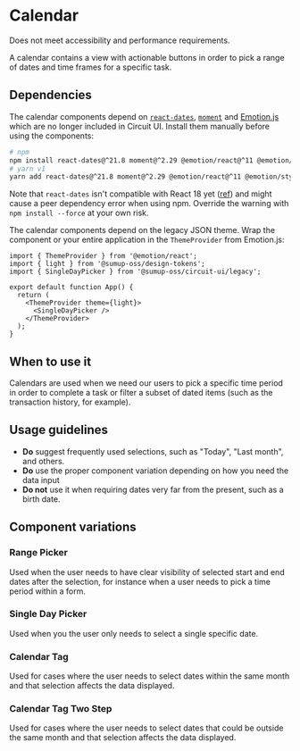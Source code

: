 
<Meta of={Stories} />

# Calendar

<Status variant="legacy">Does not meet accessibility and performance requirements.</Status>

A calendar contains a view with actionable buttons in order to pick a range of dates
and time frames for a specific task.

## Dependencies

The calendar components depend on [`react-dates`](https://github.com/react-dates/react-dates), [`moment`](https://momentjs.com/) and [Emotion.js](https://github.com/emotion-js/emotion) which are no longer included in Circuit UI. Install them manually before using the components:

```bash
# npm
npm install react-dates@^21.8 moment@^2.29 @emotion/react@^11 @emotion/styled@^11
# yarn v1
yarn add react-dates@^21.8 moment@^2.29 @emotion/react@^11 @emotion/styled@^11
```

Note that `react-dates` isn't compatible with React 18 yet ([ref](https://github.com/react-dates/react-dates/issues/2199)) and might cause a peer dependency error when using npm. Override the warning with `npm install --force` at your own risk.

The calendar components depend on the legacy JSON theme. Wrap the component or your entire application in the `ThemeProvider` from Emotion.js:

```tsx
import { ThemeProvider } from '@emotion/react';
import { light } from '@sumup-oss/design-tokens';
import { SingleDayPicker } from '@sumup-oss/circuit-ui/legacy';

export default function App() {
  return (
    <ThemeProvider theme={light}>
      <SingleDayPicker />
    </ThemeProvider>
  );
}
```

## When to use it

Calendars are used when we need our users to pick a specific time period in order to complete a task
or filter a subset of dated items (such as the transaction history, for example).

## Usage guidelines

- **Do** suggest frequently used selections, such as "Today", "Last month", and others.
- **Do** use the proper component variation depending on how you need the data input
- **Do not** use it when requiring dates very far from the present, such as a birth date.

## Component variations

### Range Picker

<Status variant="legacy" />

Used when the user needs to have clear visibility of selected start and end dates after the selection,
for instance when a user needs to pick a time period within a form.

<Story of={RangePickerStories.Base} />

### Single Day Picker

<Status variant="legacy" />

Used when you the user only needs to select a single specific date.

<Story of={SingleDayPickerStories.Base} />

### Calendar Tag

<Status variant="legacy" />

Used for cases where the user needs to select dates within the same month and that selection affects the data displayed.

<Story of={CalendarTagStories.Base} />

### Calendar Tag Two Step

<Status variant="legacy" />

Used for cases where the user needs to select dates that could be outside the same month and that selection affects the data displayed.

<Story of={CalendarTagTwoStepStories.Base} />
